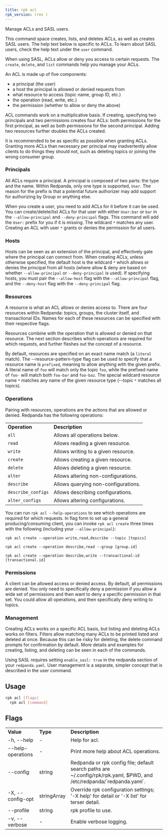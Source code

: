 ```yaml
---
title: rpk acl
rpk_version: (rev )
---
```


<head>
  <meta name="title" content="rpk acl | Redpanda Docs" />
  <meta name="description" content="rpk acl" />
  <link rel="canonical" href="https://docs.redpanda.com/docs/reference/rpk/rpk-acl/" />
</head>

Manage ACLs and SASL users.

This command space creates, lists, and deletes ACLs, as well as creates SASL
users. The help text below is specific to ACLs. To learn about SASL users,
check the help text under the `user` command.

When using SASL, ACLs allow or deny you access to certain requests. The
`create`, `delete`, and `list` commands help you manage your ACLs.

An ACL is made up of five components:

- a principal (the user)
- a host the principal is allowed or denied requests from
- what resource to access (topic name, group ID, etc.)
- the operation (read, write, etc.)
- the permission (whether to allow or deny the above)

ACL commands work on a multiplicative basis. If creating, specifying two
principals and two permissions creates four ACLs: both permissions for the
first principal, as well as both permissions for the second principal. Adding
two resources further doubles the ACLs created.

It is recommended to be as specific as possible when granting ACLs. Granting
more ACLs than necessary per principal may inadvertently allow clients to do
things they should not, such as deleting topics or joining the wrong consumer
group.

### Principals

All ACLs require a principal. A principal is composed of two parts: the type
and the name. Within Redpanda, only one type is supported, `User`. The reason
for the prefix is that a potential future authorizer may add support for
authorizing by Group or anything else.

When you create a user, you need to add ACLs for it before it can be used. You
can create/delete/list ACLs for that user with either `User:bar` or `bar`
in the `--allow-principal` and `--deny-principal` flags. This command will add the
`User:` prefix for you if it is missing. The wildcard `*` matches any user.
Creating an ACL with user `*` grants or denies the permission for all users.

### Hosts

Hosts can be seen as an extension of the principal, and effectively gate where
the principal can connect from. When creating ACLs, unless otherwise specified,
the default host is the wildcard `*` which allows or denies the principal from
all hosts (where allow & deny are based on whether `--allow-principal` or
`--deny-principal` is used). If specifying hosts, you must pair the `--allow-host`
flag with the `--allow-principal` flag, and the `--deny-host` flag with the
`--deny-principal` flag.

### Resources

A resource is what an ACL allows or denies access to. There are four resources
within Redpanda: topics, groups, the cluster itself, and transactional IDs.
Names for each of these resources can be specified with their respective flags.

Resources combine with the operation that is allowed or denied on that
resource. The next section describes which operations are required for which
requests, and further fleshes out the concept of a resource.

By default, resources are specified on an exact name match (a `literal` match).
The --resource-pattern-type flag can be used to specify that a resource name is
`prefixed`, meaning to allow anything with the given prefix. A literal name of
`foo` will match only the topic `foo`, while the prefixed name of `foo-` will
match both `foo-bar` and `foo-baz`. The special wildcard resource name `*`
matches any name of the given resource type (--topic `*` matches all topics).

### Operations

Pairing with resources, operations are the actions that are allowed or denied.
Redpanda has the following operations:

<table>
  <tbody>
    <tr>
      <td>
        <strong>Operation</strong>
      </td>
      <td>
        <strong>Description</strong>
      </td>
    </tr>
    <tr>
      <td>
        <code>all</code>
      </td>
      <td>Allows all operations below.</td>
    </tr>
    <tr>
      <td>
        <code>read</code>
      </td>
      <td>Allows reading a given resource.</td>
    </tr>
    <tr>
      <td>
        <code>write</code>
      </td>
      <td>Allows writing to a given resource.</td>
    </tr>
    <tr>
      <td>
        <code>create</code>
      </td>
      <td>Allows creating a given resource.</td>
    </tr>
    <tr>
      <td>
        <code>delete</code>
      </td>
      <td>Allows deleting a given resource.</td>
    </tr>
    <tr>
      <td>
        <code>alter</code>
      </td>
      <td>Allows altering non-configurations.</td>
    </tr>
    <tr>
      <td>
        <code>describe</code>
      </td>
      <td>Allows querying non-configurations.</td>
    </tr>
    <tr>
      <td>
        <code>describe_configs</code>
      </td>
      <td>Allows describing configurations.</td>
    </tr>
    <tr>
      <td>
        <code>alter_configs</code>
      </td>
      <td>Allows altering configurations.</td>
    </tr>
  </tbody>
</table>

You can run `rpk acl --help-operations` to see which operations are required for which
requests. In flag form to set up a general producing/consuming client, you can
invoke `rpk acl create` three times with the following (including your
`--allow-principal`):

`rpk acl create --operation write,read,describe --topic [topics] `

`rpk acl create --operation describe,read --group [group.id]`

`rpk acl create --operation describe,write --transactional-id [transactional.id]`

### Permissions

A client can be allowed access or denied access. By default, all permissions
are denied. You only need to specifically deny a permission if you allow a wide
set of permissions and then want to deny a specific permission in that set.
You could allow all operations, and then specifically deny writing to topics.

### Management

Creating ACLs works on a specific ACL basis, but listing and deleting ACLs
works on filters. Filters allow matching many ACLs to be printed listed and
deleted at once. Because this can be risky for deleting, the delete command
prompts for confirmation by default. More details and examples for creating,
listing, and deleting can be seen in each of the commands.

Using SASL requires setting `enable_sasl: true` in the redpanda section of your
`redpanda.yaml`. User management is a separate, simpler concept that is
described in the user command.

## Usage

```bash
rpk acl [flags]
  rpk acl [command]
```

## Flags

<table>
  <tbody>
    <tr>
      <td>
        <strong>Value</strong>
      </td>
      <td>
        <strong>Type</strong>
      </td>
      <td>
        <strong>Description</strong>
      </td>
    </tr>
    <tr>
      <td>-h, --help</td>
      <td>-</td>
      <td>Help for acl.</td>
    </tr>
    <tr>
      <td>--help-operations</td>
      <td>-</td>
      <td>Print more help about ACL operations.</td>
    </tr>
    <tr>
      <td>--config</td>
      <td>string</td>
      <td>
        Redpanda or rpk config file; default search paths are
        ~/.config/rpk/rpk.yaml, $PWD, and /etc/redpanda/`redpanda.yaml`.
      </td>
    </tr>
    <tr>
      <td>-X, --config-opt</td>
      <td>stringArray</td>
      <td>
        Override rpk configuration settings; '-X help' for detail or '-X list'
        for terser detail.
      </td>
    </tr>
    <tr>
      <td>--profile</td>
      <td>string</td>
      <td>rpk profile to use.</td>
    </tr>
    <tr>
      <td>-v, --verbose</td>
      <td>-</td>
      <td>Enable verbose logging.</td>
    </tr>
  </tbody>
</table>
